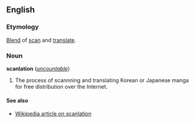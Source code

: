 ==English==
===Etymology===
[[Blend]] of [[scan]] and [[translate]].

===Noun===
'''scanlation''' (''[[uncountable]]'')

# The process of scannning and translating Korean or Japanese manga for free distribution over the Internet.

====See also====
*[[w:Scanlation|Wikipedia article on scanlation]]